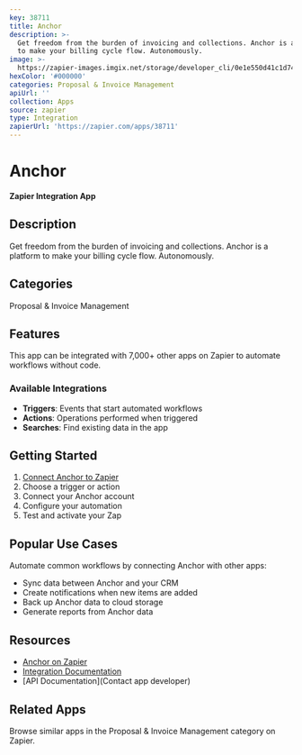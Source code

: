 ```yaml
---
key: 38711
title: Anchor
description: >-
  Get freedom from the burden of invoicing and collections. Anchor is a platform
  to make your billing cycle flow. Autonomously.
image: >-
  https://zapier-images.imgix.net/storage/developer_cli/0e1e550d41c1d74c3e29e60b1ff5b5b9_2.png?auto=format%2Ccompress&ixlib=python-3.0.0&q=50
hexColor: '#000000'
categories: Proposal & Invoice Management
apiUrl: ''
collection: Apps
source: zapier
type: Integration
zapierUrl: 'https://zapier.com/apps/38711'
---
```

# Anchor

**Zapier Integration App**

## Description

Get freedom from the burden of invoicing and collections. Anchor is a platform to make your billing cycle flow. Autonomously.

## Categories

Proposal & Invoice Management

## Features

This app can be integrated with 7,000+ other apps on Zapier to automate workflows without code.

### Available Integrations

- **Triggers**: Events that start automated workflows
- **Actions**: Operations performed when triggered
- **Searches**: Find existing data in the app

## Getting Started

1. [Connect Anchor to Zapier](https://zapier.com/apps/38711)
2. Choose a trigger or action
3. Connect your Anchor account
4. Configure your automation
5. Test and activate your Zap

## Popular Use Cases

Automate common workflows by connecting Anchor with other apps:

- Sync data between Anchor and your CRM
- Create notifications when new items are added
- Back up Anchor data to cloud storage
- Generate reports from Anchor data

## Resources

- [Anchor on Zapier](https://zapier.com/apps/38711)
- [Integration Documentation](https://zapier.com/apps/38711/integrations)
- [API Documentation](Contact app developer)

## Related Apps

Browse similar apps in the Proposal & Invoice Management category on Zapier.
